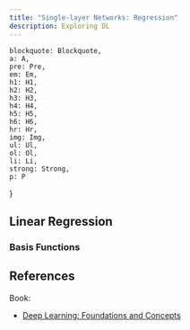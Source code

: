 ```yaml
---
title: "Single-layer Networks: Regression"
description: Exploring DL
---
```



    blockquote: Blockquote,
    a: A,
    pre: Pre,
    em: Em,
    h1: H1,
    h2: H2,
    h3: H3,
    h4: H4,
    h5: H5,
    h6: H6,
    hr: Hr,
    img: Img,
    ul: Ul,
    ol: Ol,
    li: Li,
    strong: Strong,
    p: P
}


## Linear Regression

<Equation
    formula="y(\vx, \vw) = w_0 + w_1 x_1 + \dots + w_D x_D"
    description="Linear regresion model."
/>

<Equation
    formula="y(\vx) = w x + b"
    description="Simple linear model."
/>

<LinearModel
    description="Linear model."
/>

<NonLinearModel
    description="Linear model trying to fit a set of non-linear sample points."
/>

<Think
    note="How can we use linear models to aproximate non-linear data?"
/>


### Basis Functions

## References

Book:
- [Deep Learning: Foundations and Concepts](https://www.bishopbook.com/)
